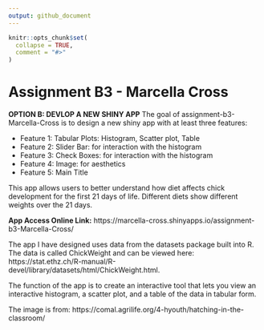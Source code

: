 ```yaml
---
output: github_document
---
```


<!-- README.md is generated from README.Rmd. Please edit that file -->

```r
knitr::opts_chunk$set(
  collapse = TRUE,
  comment = "#>"
)
```

# Assignment B3 - Marcella Cross

<!-- badges: start -->
<!-- badges: end -->
**OPTION B: DEVLOP A NEW SHINY APP**
The goal of assignment-b3-Marcella-Cross is to design a new shiny app with at least three features:

  - Feature 1: Tabular Plots: Histogram, Scatter plot, Table
  - Feature 2: Slider Bar: for interaction with the histogram
  - Feature 3: Check Boxes: for interaction with the histogram
  - Feature 4: Image: for aesthetics
  - Feature 5: Main Title
  
This app allows users to better understand how diet affects chick development for the first 21 days of life. Different diets show different weights over the 21 days. 

**App Access Online Link:**
https://marcella-cross.shinyapps.io/assignment-b3-Marcella-Cross/


The app I have designed uses data from the datasets package built into R. The data is called ChickWeight and can be viewed here: https://stat.ethz.ch/R-manual/R-devel/library/datasets/html/ChickWeight.html.

The function of the app is to create an interactive tool that lets you view an interactive histogram, a scatter plot, and a table of the data in tabular form. 

The image is from: https://comal.agrilife.org/4-hyouth/hatching-in-the-classroom/ 

